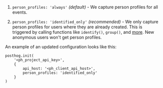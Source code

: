 1. `person_profiles: 'always'` _(default)_ - We capture person profiles for all events.

2. `person_profiles: 'identified_only'` _(recommended)_ - We only capture person profiles for users where they are already created. This is triggered by calling functions like `identify()`, `group()`, and [more](/docs/product-analytics/identify#processing-person-profiles). New anonymous users won't get person profiles.

An example of an updated configuration looks like this:

```js-web
posthog.init(
    '<ph_project_api_key>',
    {
        api_host: '<ph_client_api_host>',
        person_profiles: 'identified_only'
    }
)
```